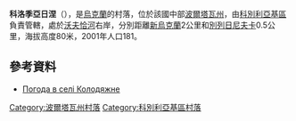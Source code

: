 {{coord|49|12|40|N|34|4|6|E|scale:100000_region:UA|display=title}}

'''科洛季亞日涅'''（{{lang-uk|Колодяжне}}），是[[烏克蘭|烏克蘭]]的村落，位於該國中部[[波爾塔瓦州|波爾塔瓦州]]，由[[科別利亞基區|科別利亞基區]]負責管轄，處於[[沃夫恰河_(北頓涅茨河支流)|沃夫恰河]]右岸，分別距離[[新烏克蘭_(科澤利希納區)|新烏克蘭]]2公里和[[別列日尼夫卡|別列日尼夫卡]]0.5公里，海拔高度80米，2001年人口181。

==參考資料==
* [http://weather.in.ua/ua/poltavskaja/11107 Погода в селі Колодяжне] {{Wayback|url=http://weather.in.ua/ua/poltavskaja/11107 |date=20111219195822 }}

{{DEFAULTSORT:Колодяжне}}
[[Category:波爾塔瓦州村落|Category:波爾塔瓦州村落]]
[[Category:科別利亞基區村落|Category:科別利亞基區村落]]


{{Poltava-geo-stub}}